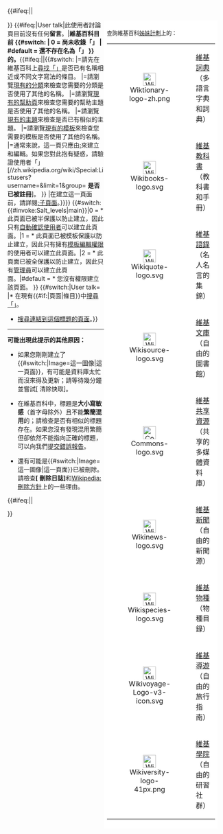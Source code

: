 <div class="plainlinks" id="noarticletext" style="padding: 7px;">
{{#ifeq:{{NAMESPACE}}|{{ns:0}}|<div class="infobox" id="sisterproject" style="width: 20em; font-size: 90%;float:right;padding: 0.5em; background:white;">查詢維基百科[[Special:SiteMatrix|姊妹計劃]]上的'''{{PAGENAME}}'''：

<span>
<table style="background:none, align:center" cellpadding="1" cellspacing="0">
<tr>
<td align="center" >[[File:Wiktionary-logo-zh.png|30x30px]]</td>
<td>[[wikt:Special:Search/{{PAGENAME}}|維基詞典]]（多語言字典和詞典）</td></tr>
<tr>
<td align="center" >[[File:Wikibooks-logo.svg|30x30px]]</td>
<td>[[b:Special:Search/{{PAGENAME}}|維基教科書]]（教科書和手冊）</td></tr>
<tr>
<td align="center" >[[File:Wikiquote-logo.svg|30x30px]]</td>
<td>[[q:Special:Search/{{PAGENAME}}|維基語錄]]（名人名言的集錦）</td></tr>
<tr>
<td align="center" >[[File:Wikisource-logo.svg|30x30px]]</td>
<td>[[s:Special:Search/{{PAGENAME}}|維基文庫]]（自由的圖書館）</td></tr>
<tr>
<td align="center" >[[File:Commons-logo.svg|30x30px]]</td>
<td>[[commons:Special:Search/{{PAGENAME}}|維基共享資源]]（共享的多媒體資料庫）</td></tr>
<tr>
<td align="center" >[[File:Wikinews-logo.svg|30x30px]]</td>
<td>[[n:Special:Search/{{PAGENAME}}|維基新聞]]（自由的新聞源）</td></tr>
<tr>
<td align="center" >[[File:Wikispecies-logo.svg|30x30px]]</td>
<td>[[Wikispecies:Special:Search/{{PAGENAME}}|維基物種]]（物種目錄）</td></tr>
<tr>
<td align="center" >[[File:Wikivoyage-Logo-v3-icon.svg|30x30px]]</td>
<td>[[voy:Special:Search/{{PAGENAME}}|維基導遊]]（自由的旅行指南）</td></tr>
<tr>
<td align="center" >[[File:Wikiversity-logo-41px.png|30x30px]]</td>
<td>[[betawikiversity:Special:Search/{{PAGENAME}}|維基學院]]（自由的研習社群）</td></tr>
</table></span></div>}}
{{#ifeq:{{NAMESPACE}}|User talk|此使用者討論頁目前沒有任何'''留言'''。|'''維基百科目前<!--
-->{{#switch:{{NAMESPACENUMBER}}<!--
-->| 0 = 尚未收錄「{{FULLPAGENAME}}」<!--
-->| #default = 還不存在名為「{{FULLPAGENAME}}」<!--
-->}}的{{NSPN}}。'''{{#ifeq:{{PAGENAME}}|{{SUBPAGENAME}}|{{#switch:{{NAMESPACE}}
|{{ns:0}}=請先在維基百科上[[{{ns:Special}}:Search/{{PAGENAME}}|尋找「{{PAGENAME}}」]]是否已有名稱相近或不同文字寫法的條目。
|{{ns:Category}}=請瀏覽[[{{ns:Project}}:探索|現有的分類]]來檢查您需要的分類是否使用了其他的名稱。
|{{ns:Help}}=請瀏覽[[{{ns:Help}}:内容|現有的幫助頁]]來檢查您需要的幫助主題是否使用了其他的名稱。
|{{ns:Portal}}=請瀏覽[[{{ns:Portal}}:首页|現有的主題]]來檢查是否已有相似的主題。
|{{ns:Template}}=請瀏覽[[{{ns:Project}}:模板消息|現有的模板]]來檢查您需要的模板是否使用了其他的名稱。
|{{ns:User}}=通常來說，這一頁只應由[[{{ns:User}}:{{PAGENAME}}|{{ns:User}}:{{PAGENAME}}]]來建立和編輯。如果您對此抱有疑惑，請驗證使用者「{{PAGENAME}}」<span class="plainlinksneverexpand">[//zh.wikipedia.org/wiki/Special:Listusers?username={{Urlencode:{{PAGENAME}}}}&limit=1&group= '''是否已被註冊''']</span>。
}}
|在建立這一頁面前，請詳閱[[{{ns:Project}}:子頁面|{{ns:Project}}:子頁面]]。}}}}
{{#switch:{{#invoke:Salt_levels|main}}|0 = * 此頁面已被半保護以防止建立，因此只有[[WP:AUTOCONFIRMED|自動確認使用者]]可以建立此頁面。|1 = * 此頁面已被模板保護以防止建立，因此只有擁有[[WP:TE|模板編輯權限]]的使用者可以建立此頁面。|2 = * 此頁面已被全保護以防止建立，因此只有[[WP:SYSOP|管理員]]可以建立此頁面。|#default = * 您沒有權限建立該頁面。 }}
{{#switch:{{NAMESPACE}}|User talk= |* 在現有{{#if:{{NAMESPACE}}|頁面|條目}}中[[{{ns:Special}}:Search/{{PAGENAME}}|搜尋「{{PAGENAME}}」]]。
* [[{{ns:Special}}:Whatlinkshere/{{FULLPAGENAME}}|搜尋連結到這個標題的頁面]]。}}
<div id="noarticletext_technical">
----

'''可能出現此提示的其他原因：'''
* 如果您剛剛建立了{{#switch:{{NAMESPACE}}|Image=這一圖像|這一頁面}}，有可能是資料庫太忙而沒來得及更新；請等待幾分鐘並嘗試[{{fullurl:{{FULLPAGENAME}}|action=purge}} 清除快取]。

* 在維基百科中，標題是'''大小寫敏感'''（首字母除外）且不能'''繁簡混用'''的；請檢查是否有相似的標題存在。如果您沒有發現混用繁簡但卻依然不能指向正確的標題，可以向我們[[{{ns:Project}}:字词转换|提交錯誤報告]]。

* 還有可能是{{#switch:{{NAMESPACE}}|Image=這一圖像|這一頁面}}已被刪除。請檢查'''[{{fullurl:Special:Log/delete|page={{FULLPAGENAMEE}}}} 刪除日誌]'''和[[Wikipedia:刪除方針|Wikipedia:刪除方針]]上的一些理由。
{{#ifeq:{{NAMESPACE}}|{{ns:0}}|








}}
</div>
</div>
